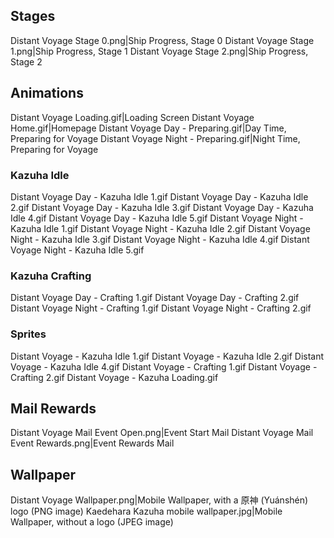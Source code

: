{{EventTabs}}
==Stages==
<gallery hideaddbutton="true" captionalign="center">
Distant Voyage Stage 0.png|Ship Progress, Stage 0
Distant Voyage Stage 1.png|Ship Progress, Stage 1
Distant Voyage Stage 2.png|Ship Progress, Stage 2
</gallery>

==Animations==
<gallery hideaddbutton="true" captionalign="center">
Distant Voyage Loading.gif|Loading Screen
Distant Voyage Home.gif|Homepage
Distant Voyage Day - Preparing.gif|Day Time, Preparing for Voyage
Distant Voyage Night - Preparing.gif|Night Time, Preparing for Voyage
</gallery>

===Kazuha Idle===
<gallery hideaddbutton="true" captionalign="center">
Distant Voyage Day - Kazuha Idle 1.gif
Distant Voyage Day - Kazuha Idle 2.gif
Distant Voyage Day - Kazuha Idle 3.gif
Distant Voyage Day - Kazuha Idle 4.gif
Distant Voyage Day - Kazuha Idle 5.gif
Distant Voyage Night - Kazuha Idle 1.gif
Distant Voyage Night - Kazuha Idle 2.gif
Distant Voyage Night - Kazuha Idle 3.gif
Distant Voyage Night - Kazuha Idle 4.gif
Distant Voyage Night - Kazuha Idle 5.gif
</gallery>

===Kazuha Crafting===
<gallery hideaddbutton="true" captionalign="center">
Distant Voyage Day - Crafting 1.gif
Distant Voyage Day - Crafting 2.gif
Distant Voyage Night - Crafting 1.gif
Distant Voyage Night - Crafting 2.gif
</gallery>

===Sprites===
<gallery hideaddbutton="true" captionalign="center">
Distant Voyage - Kazuha Idle 1.gif
Distant Voyage - Kazuha Idle 2.gif
Distant Voyage - Kazuha Idle 4.gif
Distant Voyage - Crafting 1.gif
Distant Voyage - Crafting 2.gif
Distant Voyage - Kazuha Loading.gif
</gallery>

==Mail Rewards==
<gallery hideaddbutton="true" captionalign="center">
Distant Voyage Mail Event Open.png|Event Start Mail
Distant Voyage Mail Event Rewards.png|Event Rewards Mail
</gallery>

==Wallpaper==
<gallery hideaddbutton="true" captionalign="center">
Distant Voyage Wallpaper.png|Mobile Wallpaper, with a 原神 (Yuánshén) logo (PNG image)
Kaedehara Kazuha mobile wallpaper.jpg|Mobile Wallpaper, without a logo (JPEG image)
</gallery>